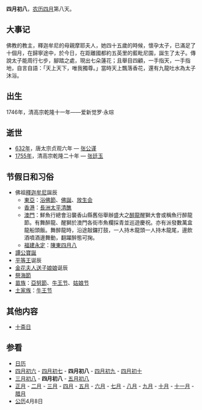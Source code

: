 {{Lunar04Calendar}}
'''四月初八'''，[[农历|农历]][[四月_(农历)|四月]]第八天。

==大事记==
佛教的教主，釋迦牟尼的母親摩耶夫人，她四十五歲的時候，懷孕太子，已滿足了十個月，在歸寧途中，於今日，在距離國都約五英里的藍毗尼園，誕生了太子。傳說太子能周行七步，腳踏之處，現出七朵蓮花；且舉目四顧，一手指天，一手指地，自言自語：「天上天下，唯我獨尊。」當時天上飄落香花，還有九龍吐水為太子沐浴。

==出生==
1746年，清高宗乾隆十一年——爱新觉罗·永琮

==逝世==
*[[632年|632年]]，唐太宗贞观六年 — [[张公谨|张公谨]]
*[[1755年|1755年]]，清高宗乾隆二十年 — [[张廷玉|张廷玉]]

==节假日和习俗==
*佛祖[[釋迦牟尼|釋迦牟尼]]誕辰
**[[東亞|東亞]]：[[浴佛節|浴佛節]]、[[佛誕|佛誕]]、[[放生会|放生会]]
**[[香港|香港]]：[[長洲太平清醮|長洲太平清醮]]
**[[澳門|澳門]]：鮮魚行總會沿襲香山縣舊俗舉辦盛大之[[舞醉龍|醉龍]]醒獅大會或稱魚行醉龍節。有舞醉龍、醒獅於澳門各街市魚欄採青並巡遊慶祝。亦有派發數萬盒龍船頭飯。舞醉龍時，沿途敲鑼打鼓，一人持木龍頭一人持木龍尾，邊飲酒噴酒邊舞動，翻躍醉態可掬。
**[[福建|福建]][[永定|永定]]：[[陳東四月八|陳東四月八]]
*[[譚公寶誕|譚公寶誕]]
*[[平等王|平等王]]诞辰
*[[送子娘娘|金花夫人送子娘娘]]诞辰
*[[祭海節|祭海節]]
*[[苗族|苗族]]：[[亞努節|亞努節]]、[[牛王节_(土家族苗族)|牛王节]]、[[姑娘节_(苗族)|姑娘节]]
*[[土家族|土家族]]：[[牛王节_(土家族苗族)|牛王节]]

==其他内容==
*[[十斋日|十斋日]]

==参看==
*[[历史上的今天|日历]]
*[[四月初六|四月初六]] - [[四月初七|四月初七]] - '''四月初八''' - [[四月初九|四月初九]] - [[四月初十|四月初十]]   
*[[三月初八|三月初八]] - '''四月初八''' - [[五月初八|五月初八]]
*[[正月|正月]] - [[二月_(农历)|二月]] - [[三月_(农历)|三月]] - [[四月_(农历)|四月]] - [[五月_(农历)|五月]] - [[六月_(农历)|六月]] - [[七月_(农历)|七月]] - [[八月_(农历)|八月]] - [[九月_(农历)|九月]] - [[十月_(农历)|十月]] - [[十一月_(农历)|十一月]] - [[腊月|腊月]]
*[[公历|公历]]4月8日